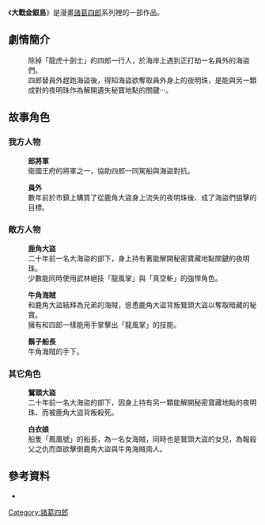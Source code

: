 {{primarysources|time=2017-08-24T21:43:51+00:00}}
{{refimprove|time=2017-08-24T21:43:51+00:00}}
{{Infobox animanga/Headerofja
|title= 大戰金銀島
|image= ChuKeSzeLang_In_TreasureIsland.jpg
|size= 120px
|caption= 
|romaji= 
|genre= 武俠
}}
{{Infobox animanga/Manga
|作者= [[葉宏甲|葉宏甲]]
|作畫= 
|連載雜誌= 
|出版社= 宏甲出版社 <br />故鄉出版公司
|發售日= 宏甲出版社 <br />故鄉出版公司(1990)
|冊數= 全6卷 (故鄉出版公司冊數)
|其他= 
}}
{{Infobox animanga/Footerofja}}

《'''大戰金銀島'''》是漫畫[[諸葛四郎|諸葛四郎]]系列裡的一部作品。
==劇情簡介==
:除掉「龍虎十劍士」的四郎一行人，於海岸上遇到正打劫一名員外的海盜們。
:四郎替員外趕跑海盜後，得知海盜欲奪取員外身上的夜明珠，是能與另一顆成對的夜明珠作為解開遺失秘寶地點的關鍵‧‧‧。
          
==故事角色==
===我方人物===
:'''郎將軍'''
:衛國王府的將軍之一，協助四郎一同駕船與海盜對抗。

:'''員外'''
:數年前於市鎮上購買了從鹿角大盜身上流失的夜明珠後、成了海盜們狙擊的目標。

===敵方人物===
:'''鹿角大盜'''
:二十年前一名大海盜的部下，身上持有著能解開秘密寶藏地點關鍵的夜明珠。
:少數能同時使用武林絕技「龍風掌」與「真空斬」的強悍角色。

:'''牛角海賊'''
:和鹿角大盜結拜為兄弟的海賊，慫恿鹿角大盜背叛鷲頭大盜以奪取暗藏的秘寶。
:擁有和四郎一樣能用手掌擊出「龍風掌」的技能。

:'''鬍子船長'''
:牛角海賊的手下。

===其它角色===
:'''鷲頭大盜'''
:二十年前一名大海盜的部下，因身上持有另一顆能解開秘密寶藏地點的夜明珠、而被鹿角大盜背叛殺死。

:'''白衣娘'''
:船隻「鳳凰號」的船長，為一名女海賊，同時也是鷲頭大盜的女兒，為報殺父之仇而亟欲擊倒鹿角大盜與牛角海賊兩人。

==參考資料==
*{{cite book |title=大破山嶽城(一至六) |year=1990 |publisher=故鄉出版公司  |isbn=957-626-059-0 }}

{{諸葛四郎}}
[[Category:諸葛四郎|Category:諸葛四郎]]